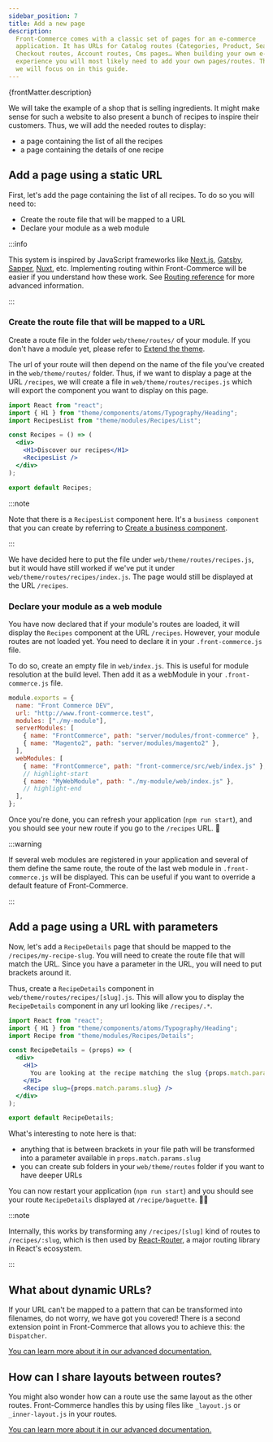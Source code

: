 ```yaml
---
sidebar_position: 7
title: Add a new page
description:
  Front-Commerce comes with a classic set of pages for an e-commerce
  application. It has URLs for Catalog routes (Categories, Product, Search…),
  Checkout routes, Account routes, Cms pages… When building your own e-commerce
  experience you will most likely need to add your own pages/routes. That's what
  we will focus on in this guide.
---
```


<p>{frontMatter.description}</p>

We will take the example of a shop that is selling ingredients. It might make
sense for such a website to also present a bunch of recipes to inspire their
customers. Thus, we will add the needed routes to display:

- a page containing the list of all the recipes
- a page containing the details of one recipe

## Add a page using a static URL

First, let's add the page containing the list of all recipes. To do so you will
need to:

- Create the route file that will be mapped to a URL
- Declare your module as a web module

:::info

This system is inspired by JavaScript frameworks like
[Next.js](https://nextjs.org/), [Gatsby](https://www.gatsbyjs.org/),
[Sapper](https://sapper.svelte.dev/), [Nuxt](https://nuxtjs.org/), etc.
Implementing routing within Front-Commerce will be easier if you understand how
these work. See
[Routing reference](/docs/reference/routing#how-routes-are-loaded) for more
advanced information.

:::

### Create the route file that will be mapped to a URL

Create a route file in the folder `web/theme/routes/` of your module. If you
don't have a module yet, please refer to [Extend the theme](./extend-the-theme).

The url of your route will then depend on the name of the file you've created in
the `web/theme/routes/` folder. Thus, if we want to display a page at the URL
`/recipes`, we will create a file in `web/theme/routes/recipes.js` which will
export the component you want to display on this page.

```jsx title="web/theme/routes/recipes.js"
import React from "react";
import { H1 } from "theme/components/atoms/Typography/Heading";
import RecipesList from "theme/modules/Recipes/List";

const Recipes = () => (
  <div>
    <H1>Discover our recipes</H1>
    <RecipesList />
  </div>
);

export default Recipes;
```

:::note

Note that there is a `RecipesList` component here. It's a `business component`
that you can create by referring to
[Create a business component](/docs/essentials/create-a-business-component).

:::

We have decided here to put the file under `web/theme/routes/recipes.js`, but it
would have still worked if we've put it under
`web/theme/routes/recipes/index.js`. The page would still be displayed at the
URL `/recipes`.

### Declare your module as a web module

You have now declared that if your module's routes are loaded, it will display
the `Recipes` component at the URL `/recipes`. However, your module routes are
not loaded yet. You need to declare it in your `.front-commerce.js` file.

To do so, create an empty file in `web/index.js`. This is useful for module
resolution at the build level. Then add it as a webModule in your
`.front-commerce.js` file.

```js title="./front-commerce.js"
module.exports = {
  name: "Front Commerce DEV",
  url: "http://www.front-commerce.test",
  modules: ["./my-module"],
  serverModules: [
    { name: "FrontCommerce", path: "server/modules/front-commerce" },
    { name: "Magento2", path: "server/modules/magento2" },
  ],
  webModules: [
    { name: "FrontCommerce", path: "front-commerce/src/web/index.js" },
    // highlight-start
    { name: "MyWebModule", path: "./my-module/web/index.js" },
    // highlight-end
  ],
};
```

Once you're done, you can refresh your application (`npm run start`), and you
should see your new route if you go to the `/recipes` URL. 🎉

:::warning

If several web modules are registered in your application and several of them
define the same route, the route of the last web module in `.front-commerce.js`
will be displayed. This can be useful if you want to override a default feature
of Front-Commerce.

:::

## Add a page using a URL with parameters

Now, let's add a `RecipeDetails` page that should be mapped to the
`/recipes/my-recipe-slug`. You will need to create the route file that will
match the URL. Since you have a parameter in the URL, you will need to put
brackets around it.

Thus, create a `RecipeDetails` component in
`web/theme/routes/recipes/[slug].js`. This will allow you to display the
`RecipeDetails` component in any url looking like `/recipes/.*`.

```jsx title="web/theme/routes/recipes/[slug].js"
import React from "react";
import { H1 } from "theme/components/atoms/Typography/Heading";
import Recipe from "theme/modules/Recipes/Details";

const RecipeDetails = (props) => (
  <div>
    <H1>
      You are looking at the recipe matching the slug {props.match.params.slug}
    </H1>
    <Recipe slug={props.match.params.slug} />
  </div>
);

export default RecipeDetails;
```

What's interesting to note here is that:

- anything that is between brackets in your file path will be transformed into a
  parameter available in `props.match.params.slug`
- you can create sub folders in your `web/theme/routes` folder if you want to
  have deeper URLs

You can now restart your application (`npm run start`) and you should see your
route `RecipeDetails` displayed at `/recipe/baguette`. 🥖🎉

:::note

Internally, this works by transforming any `/recipes/[slug]` kind of routes to
`/recipes/:slug`, which is then used by
[React-Router](https://github.com/ReactTraining/react-router), a major routing
library in React's ecosystem.

:::

## What about dynamic URLs?

If your URL can't be mapped to a pattern that can be transformed into filenames,
do not worry, we have got you covered! There is a second extension point in
Front-Commerce that allows you to achieve this: the `Dispatcher`.

[You can learn more about it in our advanced documentation.](/docs/advanced/theme/route-dispatcher)

## How can I share layouts between routes?

You might also wonder how can a route use the same layout as the other routes.
Front-Commerce handles this by using files like `_layout.js` or
`_inner-layout.js` in your routes.

[You can learn more about it in our advanced documentation.](/docs/advanced/theme/layouts)
